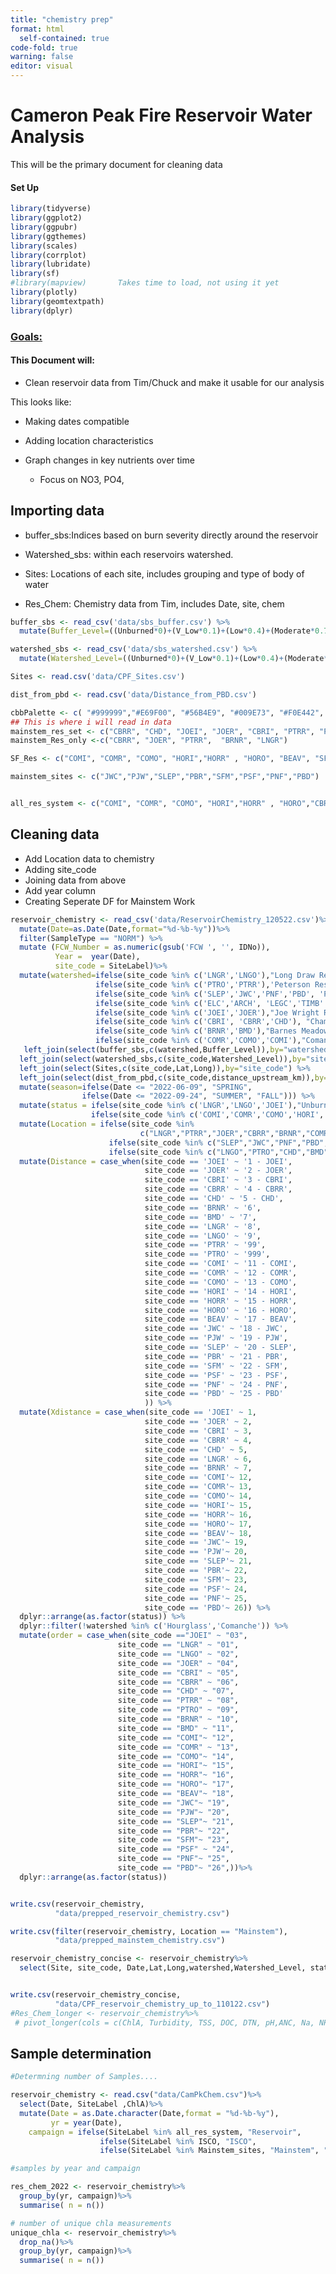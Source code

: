 ```yaml
---
title: "chemistry prep"
format: html
  self-contained: true
code-fold: true
warning: false
editor: visual
---
```


# Cameron Peak Fire Reservoir Water Analysis

This will be the primary document for cleaning data

#### Set Up

```r


library(tidyverse)
library(ggplot2)
library(ggpubr)
library(ggthemes)
library(scales)
library(corrplot)
library(lubridate)
library(sf)
#library(mapview)       Takes time to load, not using it yet
library(plotly)
library(geomtextpath)
library(dplyr)


```

### [**Goals:**]{.underline}

#### This Document will:

-   Clean reservoir data from Tim/Chuck and make it usable for our analysis

This looks like:

-   Making dates compatible

-   Adding location characteristics

-   Graph changes in key nutrients over time

    -   Focus on NO3, PO4,

## Importing data

-   buffer_sbs:Indices based on burn severity directly around the reservoir

-   Watershed_sbs: within each reservoirs watershed.

-   Sites: Locations of each site, includes grouping and type of body of water

-   Res_Chem: Chemistry data from Tim, includes Date, site, chem

```r

buffer_sbs <- read_csv('data/sbs_buffer.csv') %>%
  mutate(Buffer_Level=((Unburned*0)+(V_Low*0.1)+(Low*0.4)+(Moderate*0.7)+(High*1))/(Unburned+V_Low+Low+Moderate+High))

watershed_sbs <- read_csv('data/sbs_watershed.csv') %>%
  mutate(Watershed_Level=((Unburned*0)+(V_Low*0.1)+(Low*0.4)+(Moderate*0.7)+(High*1))/(Unburned+V_Low+Low+Moderate+High))

Sites <- read.csv('data/CPF_Sites.csv')

dist_from_pbd <- read.csv('data/Distance_from_PBD.csv')

cbbPalette <- c( "#999999","#E69F00", "#56B4E9", "#009E73", "#F0E442", "#0072B2", "#D55E00", "#CC79A7")
## This is where i will read in data
mainstem_res_set <- c("CBRR", "CHD", "JOEI", "JOER", "CBRI", "PTRR", "PTRO", "BMD", "BRNR", "LNGO", "LNGR")
mainstem_Res_only <-c("CBRR", "JOER", "PTRR",  "BRNR", "LNGR")

SF_Res <- c("COMI", "COMR", "COMO", "HORI","HORR" , "HORO", "BEAV", "SFM")

mainstem_sites <- c("JWC","PJW","SLEP","PBR","SFM","PSF","PNF","PBD")


all_res_system <- c("COMI", "COMR", "COMO", "HORI","HORR" , "HORO","CBRR", "CHD", "JOEI", "JOER", "CBRI", "PTRR", "PTRO", "BMD", "BRNR", "LNGO", "LNGR")

```

## Cleaning data

-   Add Location data to chemistry
-   Adding site_code
-   Joining data from above
-   Add year column
-   Creating Seperate DF for Mainstem Work

```r


reservoir_chemistry <- read_csv('data/ReservoirChemistry_120522.csv')%>%
  mutate(Date=as.Date(Date,format="%d-%b-%y"))%>%
  filter(SampleType == "NORM") %>%
  mutate (FCW_Number = as.numeric(gsub('FCW ', '', IDNo)), 
          Year =  year(Date), 
          site_code = SiteLabel)%>%
  mutate(watershed=ifelse(site_code %in% c('LNGR','LNGO'),"Long Draw Reservoir",
                   ifelse(site_code %in% c('PTRO','PTRR'),'Peterson Reservoir',
                   ifelse(site_code %in% c('SLEP','JWC','PNF','PBD', 'PJW','PBR', 'SFM','PSF' ),'CLP Mainstem Canyon',
                   ifelse(site_code %in% c('ELC','ARCH', 'LEGC','TIMB' ),'CLP Mainstem Fort Collins',
                   ifelse(site_code %in% c('JOEI','JOER'),"Joe Wright Reservoir",
                   ifelse(site_code %in% c('CBRI', 'CBRR','CHD'), "Chambers Reservoir",
                   ifelse(site_code %in% c('BRNR','BMD'),"Barnes Meadow Reservoir",
                   ifelse(site_code %in% c('COMR','COMO','COMI'),"Comanche Reservoir","Hourglass Reservoir"))))))))) %>%
   left_join(select(buffer_sbs,c(watershed,Buffer_Level)),by="watershed") %>%
  left_join(select(watershed_sbs,c(site_code,Watershed_Level)),by="site_code")%>%
  left_join(select(Sites,c(site_code,Lat,Long)),by="site_code") %>%
  left_join(select(dist_from_pbd,c(site_code,distance_upstream_km)),by="site_code") %>%
  mutate(season=ifelse(Date <= "2022-06-09", "SPRING",
                ifelse(Date <= "2022-09-24", "SUMMER", "FALL"))) %>%
  mutate(status = ifelse(site_code %in% c('LNGR','LNGO','JOEI'),"Unburned",
                  ifelse(site_code %in% c('COMI','COMR','COMO','HORI','HORR','HORO','PTRR','PTRO','CBRR','CHD','BRNR','BMD'), "Burned",                                                                                                            "Partially Burned"))) %>%
  mutate(Location = ifelse(site_code %in% 
                             c("LNGR","PTRR","JOER","CBRR","BRNR","COMR","HORR"),"Reservoir",
                      ifelse(site_code %in% c("SLEP","JWC","PNF","PBD", "PJW","PBR", "SFM","PSF" ), "Mainstem",
                      ifelse(site_code %in% c("LNGO","PTRO","CHD","BMD","HORO","COMO"),"Outflow","Inflow"))))%>%
  mutate(Distance = case_when(site_code == 'JOEI' ~ '1 - JOEI',
                              site_code == 'JOER' ~ '2 - JOER',
                              site_code == 'CBRI' ~ '3 - CBRI',
                              site_code == 'CBRR' ~ '4 - CBRR',
                              site_code == 'CHD' ~ '5 - CHD',
                              site_code == 'BRNR' ~ '6',
                              site_code == 'BMD' ~ '7',
                              site_code == 'LNGR' ~ '8',
                              site_code == 'LNGO' ~ '9',
                              site_code == 'PTRR' ~ '99',
                              site_code == 'PTRO' ~ '999',
                              site_code == 'COMI' ~ '11 - COMI',
                              site_code == 'COMR' ~ '12 - COMR',
                              site_code == 'COMO' ~ '13 - COMO',
                              site_code == 'HORI' ~ '14 - HORI',
                              site_code == 'HORR' ~ '15 - HORR',
                              site_code == 'HORO' ~ '16 - HORO',
                              site_code == 'BEAV' ~ '17 - BEAV',
                              site_code == 'JWC' ~ '18 - JWC',
                              site_code == 'PJW' ~ '19 - PJW',
                              site_code == 'SLEP' ~ '20 - SLEP',
                              site_code == 'PBR' ~ '21 - PBR',
                              site_code == 'SFM' ~ '22 - SFM',
                              site_code == 'PSF' ~ '23 - PSF',
                              site_code == 'PNF' ~ '24 - PNF',
                              site_code == 'PBD' ~ '25 - PBD'
                              )) %>%
  mutate(Xdistance = case_when(site_code == 'JOEI' ~ 1,
                              site_code == 'JOER' ~ 2,
                              site_code == 'CBRI' ~ 3,
                              site_code == 'CBRR' ~ 4,
                              site_code == 'CHD' ~ 5,
                              site_code == 'LNGR' ~ 6,
                              site_code == 'BRNR' ~ 7,
                              site_code == 'COMI'~ 12,
                              site_code == 'COMR'~ 13,
                              site_code == 'COMO'~ 14,
                              site_code == 'HORI'~ 15,
                              site_code == 'HORR'~ 16,
                              site_code == 'HORO'~ 17,
                              site_code == 'BEAV'~ 18,
                              site_code == 'JWC'~ 19,
                              site_code == 'PJW'~ 20,
                              site_code == 'SLEP'~ 21,
                              site_code == 'PBR'~ 22,
                              site_code == 'SFM'~ 23,
                              site_code == 'PSF'~ 24,
                              site_code == 'PNF'~ 25,
                              site_code == 'PBD'~ 26)) %>%
  dplyr::arrange(as.factor(status)) %>%
  dplyr::filter(!watershed %in% c('Hourglass','Comanche')) %>%
  mutate(order = case_when(site_code =="JOEI" ~ "03",
                        site_code == "LNGR" ~ "01",
                        site_code == "LNGO" ~ "02",
                        site_code == "JOER" ~ "04",
                        site_code == "CBRI" ~ "05",
                        site_code == "CBRR" ~ "06",
                        site_code == "CHD" ~ "07",
                        site_code == "PTRR" ~ "08",
                        site_code == "PTRO" ~ "09",
                        site_code == "BRNR" ~ "10",
                        site_code == "BMD" ~ "11",
                        site_code == "COMI"~ "12",
                        site_code == "COMR" ~ "13",
                        site_code == "COMO"~ "14",
                        site_code == "HORI"~ "15",
                        site_code == "HORR"~ "16",
                        site_code == "HORO"~ "17",
                        site_code == "BEAV"~ "18",
                        site_code == "JWC"~ "19",
                        site_code == "PJW"~ "20",
                        site_code == "SLEP"~ "21",
                        site_code == "PBR"~ "22",
                        site_code == "SFM"~ "23",
                        site_code == "PSF" ~ "24",
                        site_code == "PNF"~ "25",
                        site_code == "PBD"~ "26",))%>%
  dplyr::arrange(as.factor(status))


write.csv(reservoir_chemistry, 
          "data/prepped_reservoir_chemistry.csv")

write.csv(filter(reservoir_chemistry, Location == "Mainstem"),
          "data/prepped_mainstem_chemistry.csv")

reservoir_chemistry_concise <- reservoir_chemistry%>%
  select(Site, site_code, Date,Lat,Long,watershed,Watershed_Level, status,Location, Turbidity,TSS,ChlA,pH,ANC,SC,Na,NH4,K,Mg,Ca,F,Cl,NO3,PO4,SO4)


write.csv(reservoir_chemistry_concise, 
          "data/CPF_reservoir_chemistry_up_to_110122.csv")
#Res_Chem_longer <- reservoir_chemistry%>%
 # pivot_longer(cols = c(ChlA, Turbidity, TSS, DOC, DTN, pH,ANC, Na, NH4, K, Mg, Ca, F, Cl, PO4, SO4, SC,NO3), names_to = "Variable", values_to = "Measurement")


```

## Sample determination

```r


#Determning number of Samples....

reservoir_chemistry <- read.csv("data/CamPkChem.csv")%>%
  select(Date, SiteLabel ,ChlA)%>%
  mutate(Date = as.Date.character(Date,format = "%d-%b-%y"),
         yr = year(Date),
    campaign = ifelse(SiteLabel %in% all_res_system, "Reservoir", 
                    ifelse(SiteLabel %in% ISCO, "ISCO",
                    ifelse(SiteLabel %in% Mainstem_sites, "Mainstem", "Tributary")) ))

#samples by year and campaign

res_chem_2022 <- reservoir_chemistry%>%
  group_by(yr, campaign)%>%
  summarise( n = n())

# number of unique chla measurements
unique_chla <- reservoir_chemistry%>%
  drop_na()%>%
  group_by(yr, campaign)%>%
  summarise( n = n())
```
